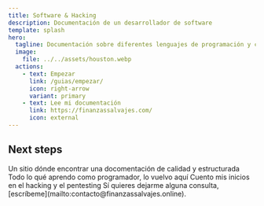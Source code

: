 ```yaml
---
title: Software & Hacking
description: Documentación de un desarrollador de software
template: splash
hero:
  tagline: Documentación sobre diferentes lenguajes de programación y conceptos de hacking (ético)
  image:
    file: ../../assets/houston.webp
  actions:
    - text: Empezar
      link: /guias/empezar/
      icon: right-arrow
      variant: primary
    - text: Lee mi documentación
      link: https://finanzassalvajes.com/
      icon: external
---
```



## Next steps

<CardGrid stagger>
	<Card title="Documentación" icon="pencil">
		Un sitio dónde encontrar una docomentación de calidad y estructurada
	</Card>
	<Card title="Programación" icon="add-document">
		Todo lo qué aprendo como programador, lo vuelvo aquí
	</Card>
	<Card title="Hacking" icon="setting">
		Cuento mis inicios en el hacking y el pentesting
	</Card>
	<Card title="Contáctame" icon="open-book">
		Sí quieres dejarme alguna consulta, [escríbeme](mailto:contacto@finanzassalvajes.online).
	</Card>
</CardGrid>
